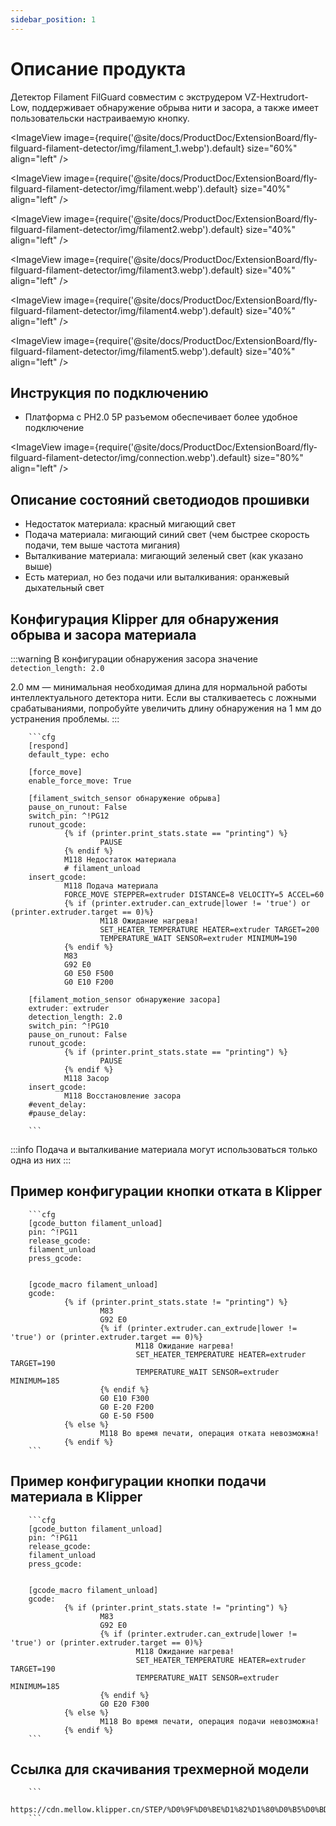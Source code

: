 ```yaml
---
sidebar_position: 1
---
```





# Описание продукта

  Детектор Filament FilGuard совместим с экструдером VZ-Hextrudort-Low, поддерживает обнаружение обрыва нити и засора, а также имеет пользовательски настраиваемую кнопку.

<ImageView image={require('@site/docs/ProductDoc/ExtensionBoard/fly-filguard-filament-detector/img/filament_1.webp').default} size="60%" align="left" />
 
<ImageView image={require('@site/docs/ProductDoc/ExtensionBoard/fly-filguard-filament-detector/img/filament.webp').default} size="40%" align="left" />

<ImageView image={require('@site/docs/ProductDoc/ExtensionBoard/fly-filguard-filament-detector/img/filament2.webp').default} size="40%" align="left" />

<ImageView image={require('@site/docs/ProductDoc/ExtensionBoard/fly-filguard-filament-detector/img/filament3.webp').default} size="40%" align="left" />

<ImageView image={require('@site/docs/ProductDoc/ExtensionBoard/fly-filguard-filament-detector/img/filament4.webp').default} size="40%" align="left" />

<ImageView image={require('@site/docs/ProductDoc/ExtensionBoard/fly-filguard-filament-detector/img/filament5.webp').default} size="40%" align="left" />
## Инструкция по подключению

* Платформа с PH2.0 5P разъемом обеспечивает более удобное подключение

<ImageView image={require('@site/docs/ProductDoc/ExtensionBoard/fly-filguard-filament-detector/img/connection.webp').default} size="80%" align="left" />

## Описание состояний светодиодов прошивки

* Недостаток материала: красный мигающий свет
* Подача материала: мигающий синий свет (чем быстрее скорость подачи, тем выше частота мигания)
* Выталкивание материала: мигающий зеленый свет (как указано выше)
* Есть материал, но без подачи или выталкивания: оранжевый дыхательный свет

## Конфигурация Klipper для обнаружения обрыва и засора материала

:::warning
В конфигурации обнаружения засора значение `detection_length: 2.0`

2.0 мм — минимальная необходимая длина для нормальной работы интеллектуального детектора нити. Если вы сталкиваетесь с ложными срабатываниями, попробуйте увеличить длину обнаружения на 1 мм до устранения проблемы.
:::

        ```cfg
        [respond]
        default_type: echo

        [force_move]
        enable_force_move: True

        [filament_switch_sensor обнаружение обрыва]
        pause_on_runout: False
        switch_pin: ^!PG12
        runout_gcode:
                {% if (printer.print_stats.state == "printing") %}
                        PAUSE
                {% endif %}
                M118 Недостаток материала
                # filament_unload
        insert_gcode:
                M118 Подача материала
                FORCE_MOVE STEPPER=extruder DISTANCE=8 VELOCITY=5 ACCEL=60
                {% if (printer.extruder.can_extrude|lower != 'true') or (printer.extruder.target == 0)%}
                        M118 Ожидание нагрева!
                        SET_HEATER_TEMPERATURE HEATER=extruder TARGET=200
                        TEMPERATURE_WAIT SENSOR=extruder MINIMUM=190
                {% endif %}
                M83
                G92 E0
                G0 E50 F500
                G0 E10 F200

        [filament_motion_sensor обнаружение засора]
        extruder: extruder
        detection_length: 2.0
        switch_pin: ^!PG10
        pause_on_runout: False
        runout_gcode:
                {% if (printer.print_stats.state == "printing") %}
                        PAUSE
                {% endif %}
                M118 Засор
        insert_gcode:
                M118 Восстановление засора
        #event_delay:
        #pause_delay:

        ```

:::info
Подача и выталкивание материала могут использоваться только одна из них
:::

## Пример конфигурации кнопки отката в Klipper
        ```cfg
        [gcode_button filament_unload]
        pin: ^!PG11
        release_gcode:
        filament_unload
        press_gcode:


        [gcode_macro filament_unload]
        gcode:
                {% if (printer.print_stats.state != "printing") %}
                        M83
                        G92 E0
                        {% if (printer.extruder.can_extrude|lower != 'true') or (printer.extruder.target == 0)%}
                                M118 Ожидание нагрева!
                                SET_HEATER_TEMPERATURE HEATER=extruder TARGET=190
                                TEMPERATURE_WAIT SENSOR=extruder MINIMUM=185
                        {% endif %}
                        G0 E10 F300
                        G0 E-20 F200
                        G0 E-50 F500
                {% else %}
                        M118 Во время печати, операция отката невозможна!
                {% endif %}
        ```


## Пример конфигурации кнопки подачи материала в Klipper

        ```cfg
        [gcode_button filament_unload]
        pin: ^!PG11
        release_gcode:
        filament_unload
        press_gcode:


        [gcode_macro filament_unload]
        gcode:
                {% if (printer.print_stats.state != "printing") %}
                        M83
                        G92 E0
                        {% if (printer.extruder.can_extrude|lower != 'true') or (printer.extruder.target == 0)%}
                                M118 Ожидание нагрева!
                                SET_HEATER_TEMPERATURE HEATER=extruder TARGET=190
                                TEMPERATURE_WAIT SENSOR=extruder MINIMUM=185
                        {% endif %}
                        G0 E20 F300
                {% else %}
                        M118 Во время печати, операция подачи невозможна!
                {% endif %}
        ```


## Ссылка для скачивания трехмерной модели

        ```
        https://cdn.mellow.klipper.cn/STEP/%D0%9F%D0%BE%D1%82%D1%80%D0%B5%D0%BD%D0%B8%D0%B5_%D0%BF%D1%80%D0%BE%D1%82%D0%B8%D1%81%D0%B0%D0%B6%D0%BD%D0%B8%D0%B9_%D0%BF%D1%80%D0%BE%D1%81%D1%82%D1%80%D0%B0%D0%BD%D0%BA%D0%B0.7z
        ```
